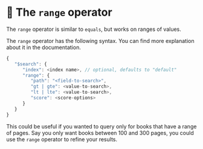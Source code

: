 # 📘 The `range` operator

The `range` operator is similar to `equals`, but works on ranges of values.

The `range` operator has the following syntax. You can find more explanation about it in the <Link to="https://www.mongodb.com/docs/atlas/atlas-search/range/">documentation</Link>.

```js
{
   "$search": {
      "index": <index name>, // optional, defaults to "default"
      "range": {
         "path": "<field-to-search>",
         "gt | gte": <value-to-search>,
         "lt | lte": <value-to-search>,
         "score": <score-options>
      }
   }
}
```

This could be useful if you wanted to query only for books that have a range of pages. Say you only want books between 100 and 300 pages, you could use the `range` operator to refine your results.

